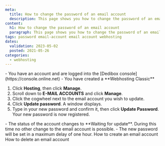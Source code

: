 ```yaml
---
meta:
  title: How to change the password of an email account
  description: This page shows you how to change the password of an email account
content:
  h1: How to change the password of an email account
  paragraph: This page shows you how to change the password of an email account
tags: password email-account email account webhosting
dates:
  validation: 2023-05-02
  posted: 2021-05-26
categories:
  - webhosting
---
```

<Macro id="webhosting-online" />


<Message type="requirement">
  - You have an account and are logged into the [Dedibox console](https://console.online.net)
  - You have created a **Webhosting Classic**
</Message>

1. Click **Hosting**, then click **Manage**.
2. Scroll down to **E-MAIL ACCOUNTS** and click **Manage**.  
3. Click the cogwheel next to the email account you wish to update. 
4. Click **Update password**. A window displays. 
5. Type in your new password and confirm it, then click **Update Password**. Your new password is now registered.
    <Lightbox src="scaleway_change_email_password.webp" alt="" />


<Message type="note">
  - The status of the account changes to **Waiting for update**. During this time no other change to the email account is possible.
  - The new password will be set in a maximum delay of one hour. 
</Message>


<Navigation title="See Also">
  <PreviousButton to="/dedibox-console/classic-hosting/how-to/create-email-account/">How to create an email account</PreviousButton>
  <NextButton to="/dedibox-console/classic-hosting/how-to/delete-email-account/">How to delete an email account</NextButton>
</Navigation> 

